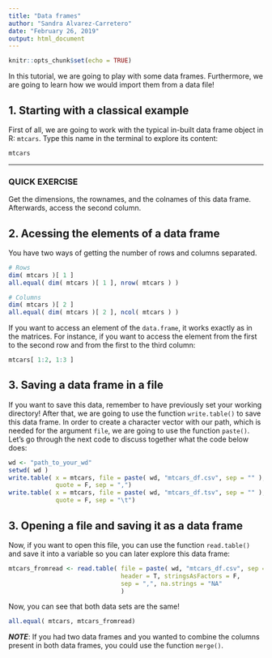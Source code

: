 ```yaml
---
title: "Data frames"
author: "Sandra Alvarez-Carretero"
date: "February 26, 2019"
output: html_document
---
```


```r
knitr::opts_chunk$set(echo = TRUE)
```

In this tutorial, we are going to play with some data frames. Furthermore, we are going to learn how we would import them from a data file!

## 1. Starting with a classical example

First of all, we are going to work with the typical in-built data frame object in R: `mtcars`. Type this name in the terminal to explore its content:

```r
mtcars
```
---

### QUICK EXERCISE
Get the dimensions, the rownames, and the colnames of this data frame. Afterwards, access the second column.

## 2. Acessing the elements of a data frame
You have two ways of getting the number of rows and columns separated.

```r
# Rows
dim( mtcars )[ 1 ]
all.equal( dim( mtcars )[ 1 ], nrow( mtcars ) )

# Columns
dim( mtcars )[ 2 ]
all.equal( dim( mtcars )[ 2 ], ncol( mtcars ) )
```

If you want to access an element of the `data.frame`, it works exactly as in the matrices. For instance, if you want to access the element from the first to the second row and from the first to the third column:
```r
mtcars[ 1:2, 1:3 ]
```

## 3. Saving a data frame in a file 

If you want to save this data, remember to have previously set your working directory!
After that, we are going to use the function `write.table()` to save this data frame. In order to create a character vector with our path, which is needed for the argument `file`, we are going to use the function `paste()`. Let's go through the next code to discuss together what the code below does:

```R

wd <- "path_to_your_wd"
setwd( wd )
write.table( x = mtcars, file = paste( wd, "mtcars_df.csv", sep = "" ),
             quote = F, sep = ",")
write.table( x = mtcars, file = paste( wd, "mtcars_df.tsv", sep = "" ),
             quote = F, sep = "\t")
```

## 3. Opening a file and saving it as a data frame

Now, if you want to open this file, you can use the function `read.table()` and save it into a variable so you can later explore this data frame:

```r

mtcars_fromread <- read.table( file = paste( wd, "mtcars_df.csv", sep = "" ),
                               header = T, stringsAsFactors = F,
                               sep = ",", na.strings = "NA"
                               )

```

Now, you can see that both data sets are the same!

```r
all.equal( mtcars, mtcars_fromread)

```

***NOTE***: If you had two data frames and you wanted to combine the columns present in both data frames, you could use the function `merge()`.
